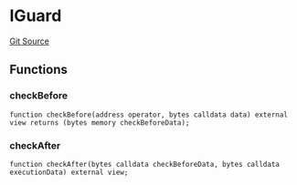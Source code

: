 # IGuard
[Git Source](https://github.com/0xStation/0xrails/blob/491ae339f09853335dba9e897f46862d776d54b5/src/guard/interface/IGuard.sol)


## Functions
### checkBefore


```solidity
function checkBefore(address operator, bytes calldata data) external view returns (bytes memory checkBeforeData);
```

### checkAfter


```solidity
function checkAfter(bytes calldata checkBeforeData, bytes calldata executionData) external view;
```

